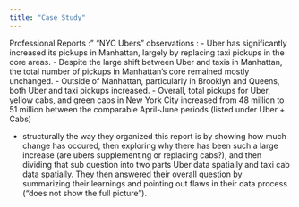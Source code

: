 ```yaml
---
title: "Case Study"
---
```



Professional Reports :" "NYC Ubers"
observations : 
- Uber has significantly increased its pickups in Manhattan, largely by replacing taxi pickups in the core areas. 
- Despite the large shift between Uber and taxis in Manhattan, the total number of pickups in Manhattan's core remained mostly unchanged.
- Outside of Manhattan, particularly in Brooklyn and Queens, both Uber and taxi pickups increased.
- Overall, total pickups for Uber, yellow cabs, and green cabs in New York City increased from 48 million to 51 million between the comparable April-June periods (listed under Uber + Cabs)

- structurally the way they organized this report is by showing how much change has occured, then exploring why there has been such a large increase (are ubers supplementing or replacing cabs?), and then dividing that sub question into two parts Uber data spatially and taxi cab data spatially. They then answered their overall question by summarizing their learnings and pointing out flaws in their data process ("does not show the full picture").
